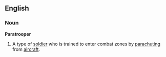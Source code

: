 ==English==
===Noun===
{{wikipedia}}
'''Paratrooper'''
# A type of [[soldier]] who is trained to enter combat zones by [[parachute|parachuting]] from [[aircraft]].